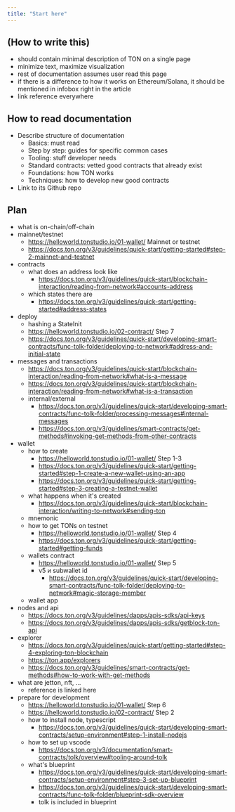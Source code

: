 ```yaml
---
title: "Start here"
---
```


## (How to write this)

- should contain minimal description of TON on a single page
- minimize text, maximize visualization
- rest of documentation assumes user read this page
- if there is a difference to how it works on Ethereum/Solana, it should be mentioned in infobox right in the article
- link reference everywhere

## How to read documentation

- Describe structure of documentation
    - Basics: must read
    - Step by step: guides for specific common cases
    - Tooling: stuff developer needs
    - Standard contracts: vetted good contracts that already exist
    - Foundations: how TON works
    - Techniques: how to develop new good contracts
- Link to its Github repo

## Plan

- what is on-chain/off-chain
- mainnet/testnet
    - https://helloworld.tonstudio.io/01-wallet/ Mainnet or testnet
    - https://docs.ton.org/v3/guidelines/quick-start/getting-started#step-2-mainnet-and-testnet
- contracts
    - what does an address look like
        - https://docs.ton.org/v3/guidelines/quick-start/blockchain-interaction/reading-from-network#accounts-address
    - which states there are
        - https://docs.ton.org/v3/guidelines/quick-start/getting-started#address-states
- deploy
    - hashing a StateInit
    - https://helloworld.tonstudio.io/02-contract/ Step 7
    - https://docs.ton.org/v3/guidelines/quick-start/developing-smart-contracts/func-tolk-folder/deploying-to-network#address-and-initial-state
- messages and transactions
    - https://docs.ton.org/v3/guidelines/quick-start/blockchain-interaction/reading-from-network#what-is-a-message
    - https://docs.ton.org/v3/guidelines/quick-start/blockchain-interaction/reading-from-network#what-is-a-transaction
    - internal/external
        - https://docs.ton.org/v3/guidelines/quick-start/developing-smart-contracts/func-tolk-folder/processing-messages#internal-messages
        - https://docs.ton.org/v3/guidelines/smart-contracts/get-methods#invoking-get-methods-from-other-contracts
- wallet
    - how to create
        - https://helloworld.tonstudio.io/01-wallet/ Step 1-3
        - https://docs.ton.org/v3/guidelines/quick-start/getting-started#step-1-create-a-new-wallet-using-an-app
        - https://docs.ton.org/v3/guidelines/quick-start/getting-started#step-3-creating-a-testnet-wallet
    - what happens when it's created
        - https://docs.ton.org/v3/guidelines/quick-start/blockchain-interaction/writing-to-network#sending-ton
    - mnemonic
    - how to get TONs on testnet
        - https://helloworld.tonstudio.io/01-wallet/ Step 4
        - https://docs.ton.org/v3/guidelines/quick-start/getting-started#getting-funds
    - wallets contract
        - https://helloworld.tonstudio.io/01-wallet/ Step 5
        - v5 и subwallet id
            - https://docs.ton.org/v3/guidelines/quick-start/developing-smart-contracts/func-tolk-folder/deploying-to-network#magic-storage-member
    - wallet app
- nodes and api
    - https://docs.ton.org/v3/guidelines/dapps/apis-sdks/api-keys
    - https://docs.ton.org/v3/guidelines/dapps/apis-sdks/getblock-ton-api
- explorer
    - https://docs.ton.org/v3/guidelines/quick-start/getting-started#step-4-exploring-ton-blockchain
    - https://ton.app/explorers
    - https://docs.ton.org/v3/guidelines/smart-contracts/get-methods#how-to-work-with-get-methods
- what are jetton, nft, ...
    - reference is linked here
- prepare for development
    - https://helloworld.tonstudio.io/01-wallet/ Step 6
    - https://helloworld.tonstudio.io/02-contract/ Step 2
    - how to install node, typescript
        - https://docs.ton.org/v3/guidelines/quick-start/developing-smart-contracts/setup-environment#step-1-install-nodejs
    - how to set up vscode
        - https://docs.ton.org/v3/documentation/smart-contracts/tolk/overview#tooling-around-tolk
    - what's blueprint
        - https://docs.ton.org/v3/guidelines/quick-start/developing-smart-contracts/setup-environment#step-3-set-up-blueprint
        - https://docs.ton.org/v3/guidelines/quick-start/developing-smart-contracts/func-tolk-folder/blueprint-sdk-overview
        - tolk is included in blueprint
